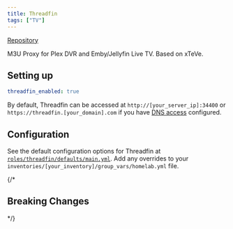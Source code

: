 ```yaml
---
title: Threadfin
tags: ["TV"]
---
```



[Repository](https://github.com/Threadfin/Threadfin)

<Tags tags={frontmatter.tags} />

M3U Proxy for Plex DVR and Emby/Jellyfin Live TV. Based on xTeVe.

## Setting up

```yaml title="inventories/homelab/group_vars/homelab.yml"
threadfin_enabled: true
```

By default, Threadfin can be accessed at `http://[your_server_ip]:34400` or `https://threadfin.[your_domain].com` if you have [DNS access](../../guides/dns-access/) configured.

## Configuration

See the default configuration options for Threadfin at [`roles/threadfin/defaults/main.yml`](https://github.com/Dylancyclone/ansible-homelab-orchestration/blob/main/roles/threadfin/defaults/main.yml).
Add any overrides to your `inventories/[your_inventory]/group_vars/homelab.yml` file.

{/* 

## Breaking Changes

*/}